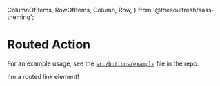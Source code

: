 
  ColumnOfItems,
  RowOfItems,
  Column,
  Row,
} from '@thesoulfresh/sass-theming';




<Meta title="Components/Actions/Routed Actions" />

# Routed Action

<Description of={RoutedAction} />

For an example usage, see the
[`src/buttons/example`](https://github.com/soulfresh/react-tools/tree/master/src/components/buttons/example)
file in the repo.

<Canvas>
  <Story name="Routed Actions" decorators={[Routed]}>
    <RoutedAction href="/foo/bar">
      I'm a routed link element!
    </RoutedAction>
  </Story>
</Canvas>

<ArgsTable of={RoutedAction} />


